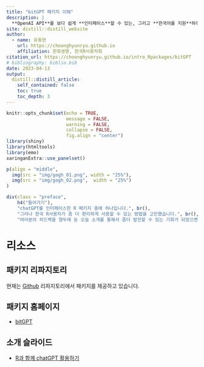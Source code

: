 ```yaml
---
title: "bitGPT 패키지 이해"
description: |
  **OpenAI API**를 보다 쉽게 **인터페이스**할 수 있는, 그리고 **한국어를 지원**하여 **사용성을 제고**한 bitGPT를 소개합니다.
site: distill::distill_website
author:
  - name: 유충현
    url: https://choonghyunryu.github.io
    affiliation: 한화생명, 한국R사용자회
citation_url: https://choonghyunryu.github.io/intro_Rpackages/bitGPT
# bibliography: biblio.bib
date: 2023-04-13 
output:
  distill::distill_article:
    self_contained: false  
    toc: true
    toc_depth: 3 
---
```


```r
knitr::opts_chunk$set(echo = TRUE, 
                      message = FALSE, 
                      warning = FALSE, 
                      collapse = FALSE,
                      fig.align = "center")
library(shiny)
library(htmltools)
library(emo)
xaringanExtra::use_panelset()
```

```r
p(align = "middle",
  img(src = "img/gogh_01.png", width = "25%"),
  img(src = "img/gogh_02.png",  width = "25%")
)
```

```r
div(class = "preface", 
    h4("들어가기"),
    "chatGPT를 인터페이스한 R 패키지 중에 하나입니다.", br(),
    "그러나 한국 R사용자가 좀 더 편리하게 사용할 수 있는 방법을 고민했습니다.", br(),
    "여러분의 피드백을 염두에 둔 오늘 소개를 통해서 좀더 발전할 수 있는 기회가 되었으면 합니다.")
```

# 리소스

## 패키지 리파지토리

현재는 [Github](https://github.com/bit2r/bitGPT){target="_blank"} 리파지토리에서 패키지를 제공하고 있습니다.

## 패키지 홈페이지

- [bitGPT](https://r2bit.com/bitGPT/){target="_blank"}

## 소개 슬라이드

- [R과 함께 chatGPT 활용하기](https://choonghyunryu.github.io/intro_Rpackages/slide_bitGPT){target="_blank"}




